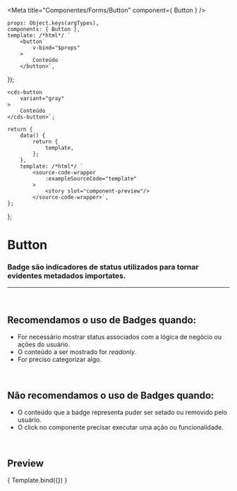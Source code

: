 
<Meta
	title="Componentes/Forms/Button"
	component={ Button }
/>

	props: Object.keys(argTypes),
	components: { Button },
	template: /*html*/ `
		<button
			v-bind="$props" 
		>
			Conteúdo
		</button>`,
});

	<cds-button 
		variant="gray"
	>
		Conteúdo
	</cds-button>`;

	return {
		data() {
			return {
				template,
			};
		},
		template: /*html*/ `
			<source-code-wrapper
				:exampleSourceCode="template"
			>
				<story slot="component-preview"/>
			</source-code-wrapper>`,
	};
};

# Button

### Badge são indicadores de status utilizados para tornar evidentes metadados importates.
---
<br />

## Recomendamos o uso de Badges quando:
- For necessário mostrar status associados com a lógica de negócio ou ações do usuário.
- O conteúdo a ser mostrado for *readonly*.
- For preciso categorizar algo.


<br />

## Não recomendamos o uso de Badges quando:
- O conteúdo que a badge representa puder ser setado ou removido pelo usuário.
- O click no componente precisar executar uma ação ou funcionalidade.

<br />

## Preview

<Canvas>
	<Story
		name="Button"
		decorators={[docsDecorator]}
		args={{
			variant: 'gray',
		}}
	>
		{ Template.bind({}) }
	</Story>
</Canvas>

<ArgsTable story="Button" />
